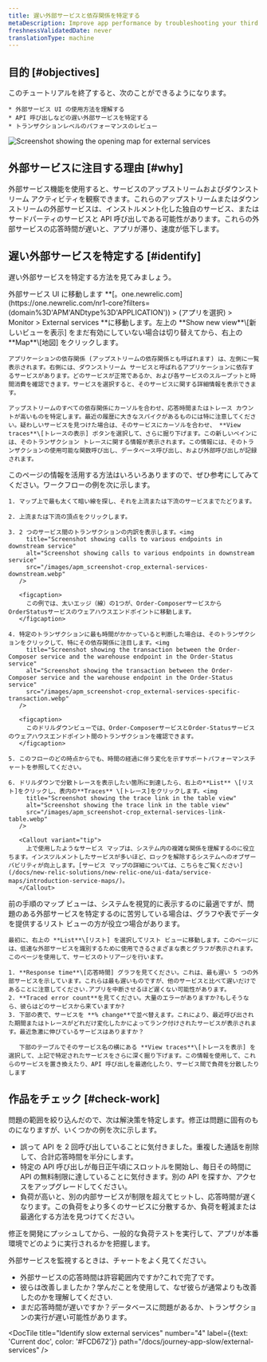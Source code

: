 ```yaml
---
title: 遅い外部サービスと依存関係を特定する
metaDescription: Improve app performance by troubleshooting your third party services with the New Relic external services UI.
freshnessValidatedDate: never
translationType: machine
---
```


## 目的 [#objectives]

<SideBySide>
  <Side>
    このチュートリアルを終了すると、次のことができるようになります。

    * 外部サービス UI の使用方法を理解する
    * API 呼び出しなどの遅い外部サービスを特定する
    * トランザクションレベルのパフォーマンスのレビュー
  </Side>

  <Side>
    <img
      title="Screenshot showing the opening map for external services"
      alt="Screenshot showing the opening map for external services"
      src="/images/apm_screenshot-crop_external-service-intro.webp"
      style={{ maxWidth: '50%' }}
    />
  </Side>
</SideBySide>

## 外部サービスに注目する理由 [#why]

外部サービス機能を使用すると、サービスのアップストリームおよびダウンストリーム アクティビティを観察できます。これらのアップストリームまたはダウンストリームの外部サービスは、インストルメント化した独自のサービス、またはサードパーティのサービスと API 呼び出しである可能性があります。これらの外部サービスの応答時間が遅いと、アプリが滞り、速度が低下します。

## 遅い外部サービスを特定する [#identify]

遅い外部サービスを特定する方法を見てみましょう。

<Steps>
  <Step>
    外部サービス UI に移動します **[。one.newrelic.com](https://one.newrelic.com/nr1-core?filters=(domain%3D'APM'ANDtype%3D'APPLICATION')) > (アプリを選択) > Monitor > External services **に移動します。左上の **Show new view**\[新しいビューを表示] をまだ有効にしていない場合は切り替えてから、右上の **Map**\[地図] をクリックします。

    アプリケーションの依存関係 (アップストリームの依存関係とも呼ばれます) は、左側に一覧表示されます。右側には、ダウンストリーム サービスと呼ばれるアプリケーションに依存するサービスがあります。どのサービスが正常であるか、および各サービスのスループットと時間消費を確認できます。サービスを選択すると、そのサービスに関する詳細情報を表示できます。

    アップストリームのすべての依存関係にカーソルを合わせ、応答時間またはトレース カウントが高いものを特定します。最近の履歴に大きなスパイクがあるものには特に注意してください。疑わしいサービスを見つけた場合は、そのサービスにカーソルを合わせ、 **View traces**\[トレースの表示] ボタンを選択して、さらに掘り下げます。この新しいペインには、そのトランザクション トレースに関する情報が表示されます。この情報には、そのトランザクションの使用可能な関数呼び出し、データベース呼び出し、および外部呼び出しが記録されます。
  </Step>

  <Step>
    このページの情報を活用する方法はいろいろありますので、ぜひ参考にしてみてください。ワークフローの例を次に示します。

    1. マップ上で最も太くて暗い線を探し、それを上流または下流のサービスまでたどります。

    2. 上流または下流の頂点をクリックします。

    3. 2 つのサービス間のトランザクションの内訳を表示します。<img
         title="Screenshot showing calls to various endpoints in downstream service"
         alt="Screenshot showing calls to various endpoints in downstream service"
         src="/images/apm_screenshot-crop_external-services-downstream.webp"
       />

       <figcaption>
         この例では、太いエッジ（線）の1つが、Order-ComposerサービスからOrderStatusサービスのウェアハウスエンドポイントに移動します。
       </figcaption>

    4. 特定のトランザクションに最も時間がかかっていると判断した場合は、そのトランザクションをクリックして、特にその依存関係に注目します。<img
         title="Screenshot showing the transaction between the Order-Composer service and the warehouse endpoint in the Order-Status service"
         alt="Screenshot showing the transaction between the Order-Composer service and the warehouse endpoint in the Order-Status service"
         src="/images/apm_screenshot-crop_external-services-specific-transaction.webp"
       />

       <figcaption>
         このドリルダウンビューでは、Order-ComposerサービスとOrder-Statusサービスのウェアハウスエンドポイント間のトランザクションを確認できます。
       </figcaption>

    5. このフローのどの時点からでも、時間の経過に伴う変化を示すサポートパフォーマンスチャートを参照してください。

    6. ドリルダウンで分散トレースを表示したい箇所に到達したら、右上の**List** \[リスト]をクリックし、表内の**Traces** \[トレース]をクリックします。<img
         title="Screenshot showing the trace link in the table view"
         alt="Screenshot showing the trace link in the table view"
         src="/images/apm_screenshot-crop_external-services-link-table.webp"
       />

       <Callout variant="tip">
         上で使用したようなサービス マップは、システム内の複雑な関係を理解するのに役立ちます。インスツルメントしたサービスが多いほど、ロックを解除するシステムへのオブザーバビリティが向上します。[サービス マップの詳細については、こちらをご覧ください](/docs/new-relic-solutions/new-relic-one/ui-data/service-maps/introduction-service-maps/)。
       </Callout>
  </Step>

  <Step>
    前の手順のマップ ビューは、システムを視覚的に表示するのに最適ですが、問題のある外部サービスを特定するのに苦労している場合は、グラフや表でデータを提供するリスト ビューの方が役立つ場合があります。

    最初に、右上の **List**\[リスト] を選択してリスト ビューに移動します。このページには、低速な外部サービスを識別するために使用できるさまざまな表とグラフが表示されます。このページを使用して、サービスのトリアージを行います。

    1. **Response time**\[応答時間] グラフを見てください。これは、最も遅い 5 つの外部サービスを示しています。これらは最も遅いものですが、他のサービスと比べて遅いだけであることに注意してください.アプリを中断させるほど遅くない可能性があります。
    2. **Traced error count**を見てください。大量のエラーがありますか?もしそうなら、彼らはどのサービスから来ていますか?
    3. 下部の表で、サービスを **% change**で並べ替えます。これにより、最近呼び出された期間またはトレースがどれだけ変化したかによってランク付けされたサービスが表示されます。最近急激に伸びているサービスはありますか？

       下部のテーブルでそのサービス名の横にある **View traces**\[トレースを表示] を選択して、上記で特定されたサービスをさらに深く掘り下げます。この情報を使用して、これらのサービスを置き換えたり、API 呼び出しを最適化したり、サービス間で負荷を分散したりします
  </Step>
</Steps>

## 作品をチェック [#check-work]

問題の範囲を絞り込んだので、次は解決策を特定します。修正は問題に固有のものになりますが、いくつかの例を次に示します。

* 誤って API を 2 回呼び出していることに気付きました。重複した通話を削除して、合計応答時間を半分にします。
* 特定の API 呼び出しが毎日正午頃にスロットルを開始し、毎日その時間に API の無料制限に達していることに気付きます。別の API を探すか、アクセスをアップグレードしてください。
* 負荷が高いと、別の内部サービスが制限を超えてヒットし、応答時間が遅くなります。この負荷をより多くのサービスに分散するか、負荷を軽減または最適化する方法を見つけてください。

修正を開発にプッシュしてから、一般的な負荷テストを実行して、アプリが本番環境でどのように実行されるかを把握します。

外部サービスを監視するときは、チャートをよく見てください。

* 外部サービスの応答時間は許容範囲内ですか?これで完了です。
* 彼らは改善しましたか？学んだことを使用して、なぜ彼らが通常よりも改善したのかを理解してください.
* まだ応答時間が遅いですか？データベースに問題があるか、トランザクションの実行が遅い可能性があります。

<DocTiles numbered>
  <DocTile
    title="Prepare to triage your application"
    path="/docs/journey-app-slow/root-causes"
  />

  <DocTile
    title="Identify problematic transactions"
    path="/docs/journey-app-slow/problematic-transactions"
  />
</DocTiles>

<DocTiles>
  <DocTile
    title="Identify slow database queries"
    number="3"
    path="/docs/journey-app-slow/slow-database-queries"
  />

  <DocTile
    title="Identify slow external services"
    number="4"
    label={{text: 'Current doc', color: '#FCD672'}}
    path="/docs/journey-app-slow/external-services"
  />

  <DocTile
    title="Create performance benchmarks"
    number="5"
    path="/docs/journey-app-slow/create-benchmarks/"
  />
</DocTiles>
